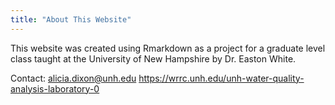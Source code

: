 ---
title: "About This Website"
---

This website was created using Rmarkdown as a project for a graduate level class taught at the University of New Hampshire by  Dr. Easton White.

Contact:
<alicia.dixon@unh.edu>
<https://wrrc.unh.edu/unh-water-quality-analysis-laboratory-0>